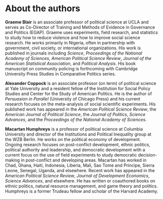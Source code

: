# About the authors {.unnumbered}

**Graeme Blair** is an associate professor of political science at UCLA and serves as Co-Director of Training and Methods of Evidence in Governance and Politics (EGAP). Graeme uses experiments, field research, and statistics to study how to reduce violence and how to improve social science research. He works primarily in Nigeria, often in partnership with government, civil society, or international organizations. His work is published in journals including *Science*, *Proceedings of the National Academy of Sciences*, *American Political Science Review*, *Journal of the American Statistical Association*, and *Political Analysis*. His book manuscript on community policing is forthcoming with Cambridge University Press Studies in Comparative Politics series.

**Alexander Coppock** is an associate professor (on term) of political science at Yale University and a resident fellow of the Institution for Social Policy Studies and Center for the Study of American Politics. He is the author of *Persuasion in Parallel* (University of Chicago Press) and his current research focuses on the meta-analysis of social scientific experiments. His published work has appeared in the *American Political Science Review*, the *American Journal of Political Science*, the *Journal of Politics*, *Science Advances*, and the *Proceedings of the National Academy of Sciences*. 

**Macartan Humphreys** is a professor of political science at Columbia University and director of the Institutions and Political Inequality group at the WZB Berlin. He works on the political economy of development. Ongoing research focuses on post-conflict development, ethnic politics, political authority and leadership, and democratic development with a current focus on the use of field experiments to study democratic decision-making in post-conflict and developing areas. Macartan has worked in Chad, Ghana, Haiti, Indonesia, Liberia, Mali, Sao Tome and Principe, Sierra Leone, Senegal, Uganda, and elsewhere. Recent work has appeared in the *American Political Science Review*, *Journal of Development Economics*, *Science Advances*, and elsewhere. He has written or coauthored books on ethnic politics, natural resource management, and game theory and politics. Humphreys is a former Trudeau fellow and scholar of the Harvard Academy.
